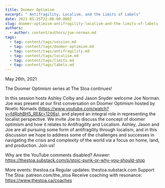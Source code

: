 ```yaml
---
title: Doomer Optimism
excerpt: " Antifragility, Localism, and the Limits of Labels"
date: 2021-05-25T22:00:00.000Z
slug: doomer-optimism-antifragility-localism-and-the-limits-of-labels
authors:
  - author: content/authors/joe-norman.md
tags:
  - tag: content/tags/session.md
  - tag: content/tags/doomer-optimism.md
  - tag: content/tags/antifragility.md
  - tag: content/tags/localism.md
  - tag: content/tags/limits.md
  - tag: content/tags/labels.md
---
```


May 26th, 2021

The Doomer Optimism series at The Stoa continues!

In this session hosts Ashley Colby and Jason Snyder welcome Joe Norman. Joe was present at our first conversation on Doomer Optimism hosted by Noetic Nomads (https://www.youtube.com/watch?v=fdRohBH5_RE&t=1206s), and played an integral role in representing the localist perspective. We invite Joe to discuss the concept of doomer optimism and how it relates to Antifragility and Localism. Ashley, Jason and Joe are all pursuing some form of antifragility through localism, and in this discussion we hope to address some of the challenges and successes in navigating the crisis and complexity of the world via a focus on home, land, and production. Join us!

Why are the YouTube comments disabled? Answer: https://thestoa.substack.com/p/stoic-punk-or-why-you-should-stop

More events: thestoa.ca 
Regular updates: thestoa.substack.com 
Support The Stoa: patreon.com/the_stoa 
Receive coaching with resonance: https://www.thestoa.ca/coaches
